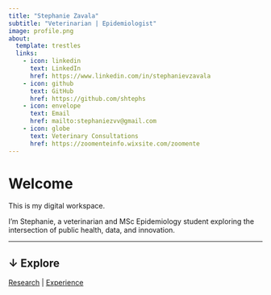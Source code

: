 ```yaml
---
title: "Stephanie Zavala"
subtitle: "Veterinarian | Epidemiologist"
image: profile.png
about:
  template: trestles
  links:
    - icon: linkedin
      text: LinkedIn
      href: https://www.linkedin.com/in/stephanievzavala
    - icon: github
      text: GitHub
      href: https://github.com/shtephs
    - icon: envelope
      text: Email
      href: mailto:stephaniezvv@gmail.com
    - icon: globe
      text: Veterinary Consultations
      href: https://zoomenteinfo.wixsite.com/zoomente
---
```


# Welcome

This is my digital workspace.

I'm Stephanie, a veterinarian and MSc Epidemiology student exploring the intersection of public health, data, and innovation.

------------------------------------------------------------------------

## ↓ Explore

[Research](projects.qmd) \| [Experience](cv.qmd) \

